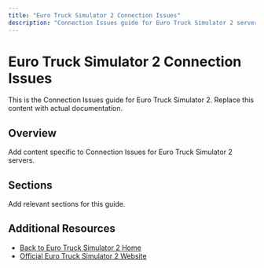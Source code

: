 ```yaml
---
title: "Euro Truck Simulator 2 Connection Issues"
description: "Connection Issues guide for Euro Truck Simulator 2 servers on XGamingServer"
---
```


# Euro Truck Simulator 2 Connection Issues

This is the Connection Issues guide for Euro Truck Simulator 2. Replace this content with actual documentation.

## Overview

Add content specific to Connection Issues for Euro Truck Simulator 2 servers.

## Sections

Add relevant sections for this guide.

## Additional Resources

- [Back to Euro Truck Simulator 2 Home](./index)
- [Official Euro Truck Simulator 2 Website](https://example.com)
